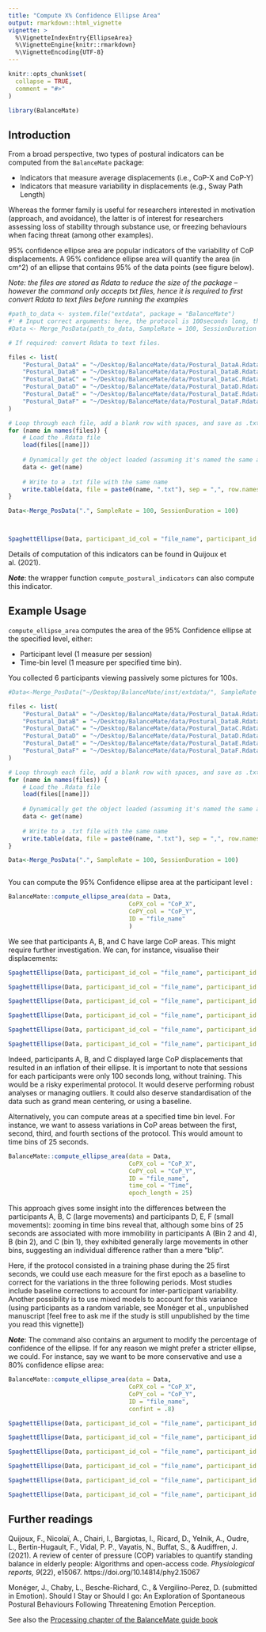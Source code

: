 ```yaml
---
title: "Compute X% Confidence Ellipse Area"
output: rmarkdown::html_vignette
vignette: >
  %\VignetteIndexEntry{EllipseArea}
  %\VignetteEngine{knitr::rmarkdown}
  %\VignetteEncoding{UTF-8}
---
```


```r
knitr::opts_chunk$set(
  collapse = TRUE,
  comment = "#>"
)
```

```r
library(BalanceMate)
```

## Introduction

From a broad perspective, two types of postural indicators can be computed from the `BalanceMate` package: 

- Indicators that measure average displacements (i.e., CoP-X and CoP-Y)
- Indicators that measure variability in displacements (e.g., Sway Path Length)

Whereas the former family is useful for researchers interested in motivation (approach, and avoidance), the latter is of interest for researchers assessing loss of stability through substance use, or freezing behaviours when facing threat (among other examples).

95% confidence ellipse area are popular indicators of the variability of CoP displacements. A 95% confidence ellipse area will quantify the area (in cm^2) of an ellipse that contains 95% of the data points (see figure below).

*Note: the files are stored as Rdata to reduce the size of the package -- however the command only accepts txt files, hence it is required to first convert Rdata to text files before running the examples*

```r
#path_to_data <- system.file("extdata", package = "BalanceMate")
#' # Input correct arguments: here, the protocol is 100seconds long, the sample rate is 100Hz
#Data <- Merge_PosData(path_to_data, SampleRate = 100, SessionDuration = 100)

# If required: convert Rdata to text files.

files <- list(
    "Postural_DataA" = "~/Desktop/BalanceMate/data/Postural_DataA.Rdata",
    "Postural_DataB" = "~/Desktop/BalanceMate/data/Postural_DataB.Rdata",
    "Postural_DataC" = "~/Desktop/BalanceMate/data/Postural_DataC.Rdata",
    "Postural_DataD" = "~/Desktop/BalanceMate/data/Postural_DataD.Rdata",
    "Postural_DataE" = "~/Desktop/BalanceMate/data/Postural_DataE.Rdata",
    "Postural_DataF" = "~/Desktop/BalanceMate/data/Postural_DataF.Rdata"
)

# Loop through each file, add a blank row with spaces, and save as .txt
for (name in names(files)) {
    # Load the .Rdata file
    load(files[[name]])
    
    # Dynamically get the object loaded (assuming it's named the same as the file)
    data <- get(name)
    
    # Write to a .txt file with the same name
    write.table(data, file = paste0(name, ".txt"), sep = ",", row.names = FALSE, col.names = FALSE, quote = FALSE)
}

Data<-Merge_PosData(".", SampleRate = 100, SessionDuration = 100)



SpaghettEllipse(Data, participant_id_col = "file_name", participant_id = "Postural_DataA.txt")

```


Details of computation of this indicators can be found in Quijoux et al. (2021).

***Note***: the wrapper function `compute_postural_indicators` can also compute this indicator.

## Example Usage

`compute_ellipse_area` computes the area of the 95% Confidence ellipse at the specified level, either:

- Participant level (1 measure per session)
- Time-bin level (1 measure per specified time bin).

You collected 6 participants viewing passively some pictures for 100s.

```r
#Data<-Merge_PosData("~/Desktop/BalanceMate/inst/extdata/", SampleRate = 100, SessionDuration = 100)

files <- list(
    "Postural_DataA" = "~/Desktop/BalanceMate/data/Postural_DataA.Rdata",
    "Postural_DataB" = "~/Desktop/BalanceMate/data/Postural_DataB.Rdata",
    "Postural_DataC" = "~/Desktop/BalanceMate/data/Postural_DataC.Rdata",
    "Postural_DataD" = "~/Desktop/BalanceMate/data/Postural_DataD.Rdata",
    "Postural_DataE" = "~/Desktop/BalanceMate/data/Postural_DataE.Rdata",
    "Postural_DataF" = "~/Desktop/BalanceMate/data/Postural_DataF.Rdata"
)

# Loop through each file, add a blank row with spaces, and save as .txt
for (name in names(files)) {
    # Load the .Rdata file
    load(files[[name]])
    
    # Dynamically get the object loaded (assuming it's named the same as the file)
    data <- get(name)
    
    # Write to a .txt file with the same name
    write.table(data, file = paste0(name, ".txt"), sep = ",", row.names = FALSE, col.names = FALSE, quote = FALSE)
}

Data<-Merge_PosData(".", SampleRate = 100, SessionDuration = 100)



```

You can compute the 95% Confidence ellipse area at the participant level :

```r
BalanceMate::compute_ellipse_area(data = Data, 
                                  CoPX_col = "CoP_X", 
                                  CoPY_col = "CoP_Y", 
                                  ID = "file_name"
                                  )
```

We see that  participants A, B, and C have large CoP areas. This might require further investigation. We can, for instance, visualise their displacements:

```r
SpaghettEllipse(Data, participant_id_col = "file_name", participant_id = "Postural_DataA.txt", Title = "Participant A")

SpaghettEllipse(Data, participant_id_col = "file_name", participant_id = "Postural_DataB.txt", Title = "Participant B")

SpaghettEllipse(Data, participant_id_col = "file_name", participant_id = "Postural_DataC.txt", Title = "Participant C")

SpaghettEllipse(Data, participant_id_col = "file_name", participant_id = "Postural_DataD.txt", Title = "Participant D")

SpaghettEllipse(Data, participant_id_col = "file_name", participant_id = "Postural_DataE.txt", Title = "Participant E")

SpaghettEllipse(Data, participant_id_col = "file_name", participant_id = "Postural_DataF.txt", Title = "Participant F")

```

Indeed, participants A, B, and C displayed large CoP displacements that resulted in an inflation of their ellipse. It is important to note that sessions for each participants were only 100 seconds long, without training. This would be a risky experimental protocol. It would deserve performing robust analyses or managing outliers. It could also deserve standardisation of the data such as grand mean centering, or using a baseline.

Alternatively, you can compute areas at a specified time bin level. For instance, we want to assess variations in CoP areas between the first, second, third, and fourth sections of the protocol. This would amount to time bins of 25 seconds.

```r
BalanceMate::compute_ellipse_area(data = Data, 
                                  CoPX_col = "CoP_X", 
                                  CoPY_col = "CoP_Y", 
                                  ID = "file_name", 
                                  time_col = "Time", 
                                  epoch_length = 25)
```

This approach gives some insight into the differences between the participants A, B, C (large movements) and participants D, E, F (small movements): zooming in time bins reveal that, although some bins of 25 seconds are associated with more immobility in participants A (Bin 2 and 4), B (bin 2), and C (bin 1), they exhibited generally large movements in other bins, suggesting an individual difference rather than a mere "blip".

Here, if the protocol consisted in a training phase during the 25 first seconds, we could use each measure for the first epoch as a baseline to correct for the variations in the three following periods. Most studies include baseline corrections to account for inter-participant variability. Another possibility is to use mixed models to account for this variance (using participants as a random variable, see Monéger et al., unpublished manuscript [feel free to ask me if the study is still unpublished by the time you read this vignette])

***Note***: The command also contains an argument to modify the percentage of confidence of the ellipse. If for any reason we might prefer a stricter ellipse, we could. For instance, say we want to be more conservative and use a 80% confidence ellipse area:

```r
BalanceMate::compute_ellipse_area(data = Data, 
                                  CoPX_col = "CoP_X", 
                                  CoPY_col = "CoP_Y", 
                                  ID = "file_name", 
                                  confint = .8)
```


```r
SpaghettEllipse(Data, participant_id_col = "file_name", participant_id = "Postural_DataA.txt",conf_level = .8, Title = "Participant A")

SpaghettEllipse(Data, participant_id_col = "file_name", participant_id = "Postural_DataB.txt", conf_level = .8,Title = "Participant B")

SpaghettEllipse(Data, participant_id_col = "file_name", participant_id = "Postural_DataC.txt",conf_level = .8, Title = "Participant C")

SpaghettEllipse(Data, participant_id_col = "file_name", participant_id = "Postural_DataD.txt",conf_level = .8, Title = "Participant D")

SpaghettEllipse(Data, participant_id_col = "file_name", participant_id = "Postural_DataE.txt",conf_level = .8, Title = "Participant E")

SpaghettEllipse(Data, participant_id_col = "file_name", participant_id = "Postural_DataF.txt",conf_level = .8, Title = "Participant F")

```

## Further readings

Quijoux, F., Nicolaï, A., Chairi, I., Bargiotas, I., Ricard, D., Yelnik, A., Oudre, L., Bertin-Hugault, F., Vidal, P. P., Vayatis, N., Buffat, S., & Audiffren, J. (2021). A review of center of pressure (COP) variables to quantify standing balance in elderly people: Algorithms and open-access code. *Physiological reports, 9*(22), e15067. https://doi.org/10.14814/phy2.15067 


Monéger, J., Chaby, L., Besche-Richard, C., & Vergilino-Perez, D. (submitted in Emotion). Should I Stay or Should I go: An Exploration of Spontaneous Postural Behaviours Following Threatening Emotion Perception.

See also the [Processing chapter of the BalanceMate guide book](https://jeanmoneger.com/book/processing)
